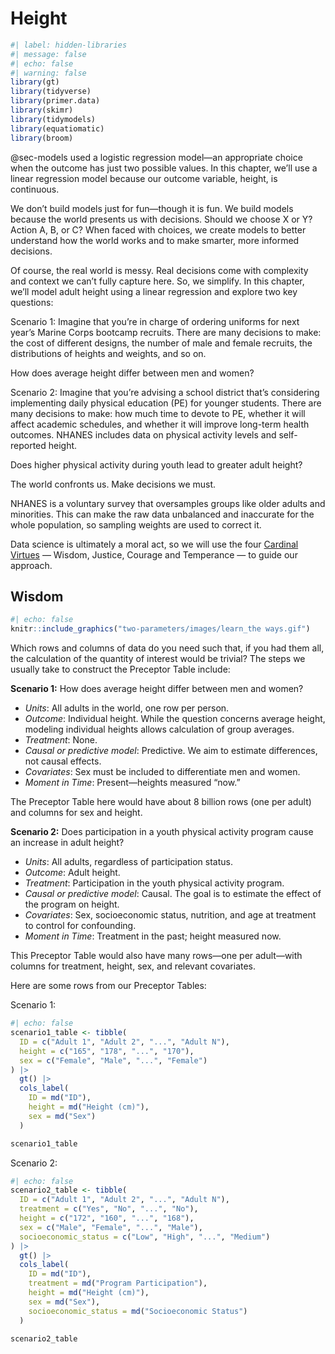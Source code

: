 # Height

```r
#| label: hidden-libraries
#| message: false
#| echo: false
#| warning: false
library(gt)
library(tidyverse)
library(primer.data)
library(skimr)
library(tidymodels)
library(equatiomatic)
library(broom)
```

@sec-models used a logistic regression model—an appropriate choice when the outcome has just two possible values. In this chapter, we’ll use a linear regression model because our outcome variable, height, is continuous.

We don’t build models just for fun—though it is fun. We build models because the world presents us with decisions. Should we choose X or Y? Action A, B, or C? When faced with choices, we create models to better understand how the world works and to make smarter, more informed decisions.

Of course, the real world is messy. Real decisions come with complexity and context we can’t fully capture here. So, we simplify. In this chapter, we’ll model adult height using a linear regression and explore two key questions:

Scenario 1: 
Imagine that you're in charge of ordering uniforms for next year’s Marine Corps bootcamp recruits. There are many decisions to make: the cost of different designs, the number of male and female recruits, the distributions of heights and weights, and so on.

How does average height differ between men and women?

Scenario 2:
Imagine that you're advising a school district that’s considering implementing daily physical education (PE) for younger students. There are many decisions to make: how much time to devote to PE, whether it will affect academic schedules, and whether it will improve long-term health outcomes. NHANES includes data on physical activity levels and self-reported height.

Does higher physical activity during youth lead to greater adult height?

The world confronts us. Make decisions we must.

NHANES is a voluntary survey that oversamples groups like older adults and minorities. This can make the raw data unbalanced and inaccurate for the whole population, so sampling weights are used to correct it.

Data science is ultimately a moral act, so we will use the four [Cardinal Virtues](https://en.wikipedia.org/wiki/Cardinal_virtues) --- Wisdom, Justice, Courage and Temperance --- to guide our approach.  

## Wisdom

```r
#| echo: false
knitr::include_graphics("two-parameters/images/learn_the ways.gif")
```


Which rows and columns of data do you need such that, if you had them all, the calculation of the quantity of interest would be trivial? The steps we usually take to construct the Preceptor Table include:

**Scenario 1:** How does average height differ between men and women?

* *Units*: All adults in the world, one row per person.
* *Outcome*: Individual height. While the question concerns average height, modeling individual heights allows calculation of group averages.
* *Treatment*: None.
* *Causal or predictive model*: Predictive. We aim to estimate differences, not causal effects.
* *Covariates*: Sex must be included to differentiate men and women.
* *Moment in Time*: Present—heights measured “now.”

The Preceptor Table here would have about 8 billion rows (one per adult) and columns for sex and height.



**Scenario 2:** Does participation in a youth physical activity program cause an increase in adult height?

* *Units*: All adults, regardless of participation status.
* *Outcome*: Adult height.
* *Treatment*: Participation in the youth physical activity program.
* *Causal or predictive model*: Causal. The goal is to estimate the effect of the program on height.
* *Covariates*: Sex, socioeconomic status, nutrition, and age at treatment to control for confounding.
* *Moment in Time*: Treatment in the past; height measured now.

This Preceptor Table would also have many rows—one per adult—with columns for treatment, height, sex, and relevant covariates.

Here are some rows from our Preceptor Tables: 

Scenario 1:
```r
#| echo: false
scenario1_table <- tibble(
  ID = c("Adult 1", "Adult 2", "...", "Adult N"),
  height = c("165", "178", "...", "170"),
  sex = c("Female", "Male", "...", "Female")
) |>
  gt() |>
  cols_label(
    ID = md("ID"),
    height = md("Height (cm)"),
    sex = md("Sex")
  )

scenario1_table

```

Scenario 2:

```r
#| echo: false
scenario2_table <- tibble(
  ID = c("Adult 1", "Adult 2", "...", "Adult N"),
  treatment = c("Yes", "No", "...", "No"),
  height = c("172", "160", "...", "168"),
  sex = c("Male", "Female", "...", "Male"),
  socioeconomic_status = c("Low", "High", "...", "Medium")
) |>
  gt() |>
  cols_label(
    ID = md("ID"),
    treatment = md("Program Participation"),
    height = md("Height (cm)"),
    sex = md("Sex"),
    socioeconomic_status = md("Socioeconomic Status")
  )

scenario2_table
```

